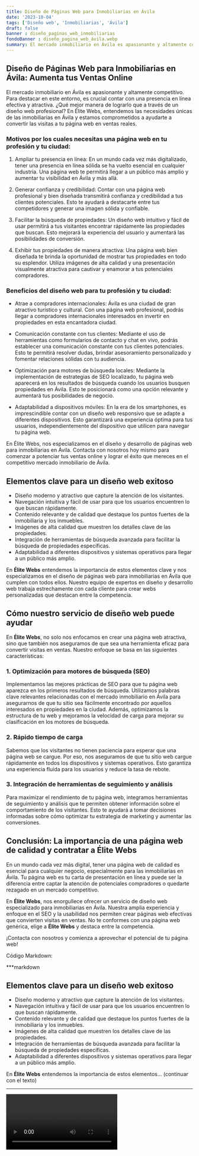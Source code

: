 ```yaml
---
title: Diseño de Páginas Web para Inmobiliarias en Ávila
date: '2023-10-04'
tags: ['Diseño web', 'Inmobiliarias', 'Ávila']
draft: false
banner : diseño_paginas_web_inmobiliarias
fondoBanner : diseño_pagina_web_ávila.webp
summary: El mercado inmobiliario en Ávila es apasionante y altamente competitivo. Para destacar en este entorno, es crucial contar con una presencia en línea efectiva y atractiva. ¿Qué mejor manera de lograrlo que a través de un diseño web profesional? En Élite Webs, entendemos las necesidades únicas de las inmobiliarias en Ávila y estamos comprometidos a ayudarte a convertir las visitas a tu página web en ventas reales.
---
```


## Diseño de Páginas Web para Inmobiliarias en Ávila: Aumenta tus Ventas Online

El mercado inmobiliario en Ávila es apasionante y altamente competitivo. Para destacar en este entorno, es crucial contar con una presencia en línea efectiva y atractiva. ¿Qué mejor manera de lograrlo que a través de un diseño web profesional? En Élite Webs, entendemos las necesidades únicas de las inmobiliarias en Ávila y estamos comprometidos a ayudarte a convertir las visitas a tu página web en ventas reales.

### Motivos por los cuales necesitas una página web en tu profesión y tu ciudad:

1. Ampliar tu presencia en línea: En un mundo cada vez más digitalizado, tener una presencia en línea sólida se ha vuelto esencial en cualquier industria. Una página web te permitirá llegar a un público más amplio y aumentar tu visibilidad en Ávila y más allá.

2. Generar confianza y credibilidad: Contar con una página web profesional y bien diseñada transmitirá confianza y credibilidad a tus clientes potenciales. Esto te ayudará a destacarte entre tus competidores y generar una imagen sólida y confiable.

3. Facilitar la búsqueda de propiedades: Un diseño web intuitivo y fácil de usar permitirá a tus visitantes encontrar rápidamente las propiedades que buscan. Esto mejorará la experiencia del usuario y aumentará las posibilidades de conversión.

4. Exhibir tus propiedades de manera atractiva: Una página web bien diseñada te brinda la oportunidad de mostrar tus propiedades en todo su esplendor. Utiliza imágenes de alta calidad y una presentación visualmente atractiva para cautivar y enamorar a tus potenciales compradores.

### Beneficios del diseño web para tu profesión y tu ciudad:

- Atrae a compradores internacionales: Ávila es una ciudad de gran atractivo turístico y cultural. Con una página web profesional, podrás llegar a compradores internacionales interesados en invertir en propiedades en esta encantadora ciudad.

- Comunicación constante con tus clientes: Mediante el uso de herramientas como formularios de contacto y chat en vivo, podrás establecer una comunicación constante con tus clientes potenciales. Esto te permitirá resolver dudas, brindar asesoramiento personalizado y fomentar relaciones sólidas con tu audiencia.

- Optimización para motores de búsqueda locales: Mediante la implementación de estrategias de SEO localizado, tu página web aparecerá en los resultados de búsqueda cuando los usuarios busquen propiedades en Ávila. Esto te posicionará como una opción relevante y aumentará tus posibilidades de negocio.

- Adaptabilidad a dispositivos móviles: En la era de los smartphones, es imprescindible contar con un diseño web responsivo que se adapte a diferentes dispositivos. Esto garantizará una experiencia óptima para tus usuarios, independientemente del dispositivo que utilicen para navegar tu página web.

En Élite Webs, nos especializamos en el diseño y desarrollo de páginas web para inmobiliarias en Ávila. Contacta con nosotros hoy mismo para comenzar a potenciar tus ventas online y lograr el éxito que mereces en el competitivo mercado inmobiliario de Ávila.

<GifSeo />

<Cta />

## Elementos clave para un diseño web exitoso

- Diseño moderno y atractivo que capture la atención de los visitantes.
- Navegación intuitiva y fácil de usar para que los usuarios encuentren lo que buscan rápidamente.
- Contenido relevante y de calidad que destaque los puntos fuertes de la inmobiliaria y los inmuebles.
- Imágenes de alta calidad que muestren los detalles clave de las propiedades.
- Integración de herramientas de búsqueda avanzada para facilitar la búsqueda de propiedades específicas.
- Adaptabilidad a diferentes dispositivos y sistemas operativos para llegar a un público más amplio.

En **Élite Webs** entendemos la importancia de estos elementos clave y nos especializamos en el diseño de páginas web para inmobiliarias en Ávila que cumplen con todos ellos. Nuestro equipo de expertos en diseño y desarrollo web trabaja estrechamente con cada cliente para crear webs personalizadas que destacan entre la competencia.

## Cómo nuestro servicio de diseño web puede ayudar

En **Élite Webs**, no solo nos enfocamos en crear una página web atractiva, sino que también nos aseguramos de que sea una herramienta eficaz para convertir visitas en ventas. Nuestro enfoque se basa en las siguientes características:

### 1. Optimización para motores de búsqueda (SEO)

Implementamos las mejores prácticas de SEO para que tu página web aparezca en los primeros resultados de búsqueda. Utilizamos palabras clave relevantes relacionadas con el mercado inmobiliario en Ávila para asegurarnos de que tu sitio sea fácilmente encontrado por aquellos interesados en propiedades en la ciudad. Además, optimizamos la estructura de tu web y mejoramos la velocidad de carga para mejorar su clasificación en los motores de búsqueda.

### 2. Rápido tiempo de carga

Sabemos que los visitantes no tienen paciencia para esperar que una página web se cargue. Por eso, nos aseguramos de que tu sitio web cargue rápidamente en todos los dispositivos y sistemas operativos. Esto garantiza una experiencia fluida para los usuarios y reduce la tasa de rebote.

### 3. Integración de herramientas de seguimiento y análisis

Para maximizar el rendimiento de tu página web, integramos herramientas de seguimiento y análisis que te permiten obtener información sobre el comportamiento de los visitantes. Esto te ayudará a tomar decisiones informadas sobre cómo optimizar tu estrategia de marketing y aumentar las conversiones.

## Conclusión: La importancia de una página web de calidad y contratar a Élite Webs

En un mundo cada vez más digital, tener una página web de calidad es esencial para cualquier negocio, especialmente para las inmobiliarias en Ávila. Tu página web es tu carta de presentación en línea y puede ser la diferencia entre captar la atención de potenciales compradores o quedarte rezagado en un mercado competitivo.

En **Élite Webs**, nos enorgullece ofrecer un servicio de diseño web especializado para inmobiliarias en Ávila. Nuestra amplia experiencia y enfoque en el SEO y la usabilidad nos permiten crear páginas web efectivas que convierten visitas en ventas. No te conformes con una página web genérica, elige a **Élite Webs** y destaca entre la competencia.

¡Contacta con nosotros y comienza a aprovechar el potencial de tu página web!

Código Markdown:

***markdown
## Elementos clave para un diseño web exitoso

- Diseño moderno y atractivo que capture la atención de los visitantes.
- Navegación intuitiva y fácil de usar para que los usuarios encuentren lo que buscan rápidamente.
- Contenido relevante y de calidad que destaque los puntos fuertes de la inmobiliaria y los inmuebles.
- Imágenes de alta calidad que muestren los detalles clave de las propiedades.
- Integración de herramientas de búsqueda avanzada para facilitar la búsqueda de propiedades específicas.
- Adaptabilidad a diferentes dispositivos y sistemas operativos para llegar a un público más amplio.

En **Élite Webs** entendemos la importancia de estos elementos... (continuar con el texto)
***

<Video />

<CtaBot job='Inmobiliarias' city='Ávila'/>

<Gmaps query='Ávila+españa+maps' />